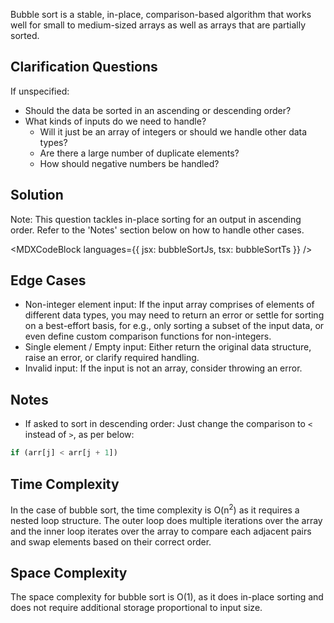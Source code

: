 

Bubble sort is a stable, in-place, comparison-based algorithm that works well for small to medium-sized arrays as well as arrays that are partially sorted.

## Clarification Questions

If unspecified:

- Should the data be sorted in an ascending or descending order?
- What kinds of inputs do we need to handle?
  - Will it just be an array of integers or should we handle other data types?
  - Are there a large number of duplicate elements?
  - How should negative numbers be handled?

## Solution

Note: This question tackles in-place sorting for an output in ascending order. Refer to the 'Notes' section below on how to handle other cases.

<MDXCodeBlock languages={{ jsx: bubbleSortJs, tsx: bubbleSortTs }} />

## Edge Cases

- Non-integer element input: If the input array comprises of elements of different data types, you may need to return an error or settle for sorting on a best-effort basis, for e.g., only sorting a subset of the input data, or even define custom comparison functions for non-integers.
- Single element / Empty input: Either return the original data structure, raise an error, or clarify required handling.
- Invalid input: If the input is not an array, consider throwing an error.

## Notes

- If asked to sort in descending order: Just change the comparison to `<` instead of `>`, as per below:

```js
if (arr[j] < arr[j + 1])
```

## Time Complexity

In the case of bubble sort, the time complexity is O(n<sup>2</sup>) as it requires a nested loop structure. The outer loop does multiple iterations over the array and the inner loop iterates over the array to compare each adjacent pairs and swap elements based on their correct order.

## Space Complexity

The space complexity for bubble sort is O(1), as it does in-place sorting and does not require additional storage proportional to input size.
